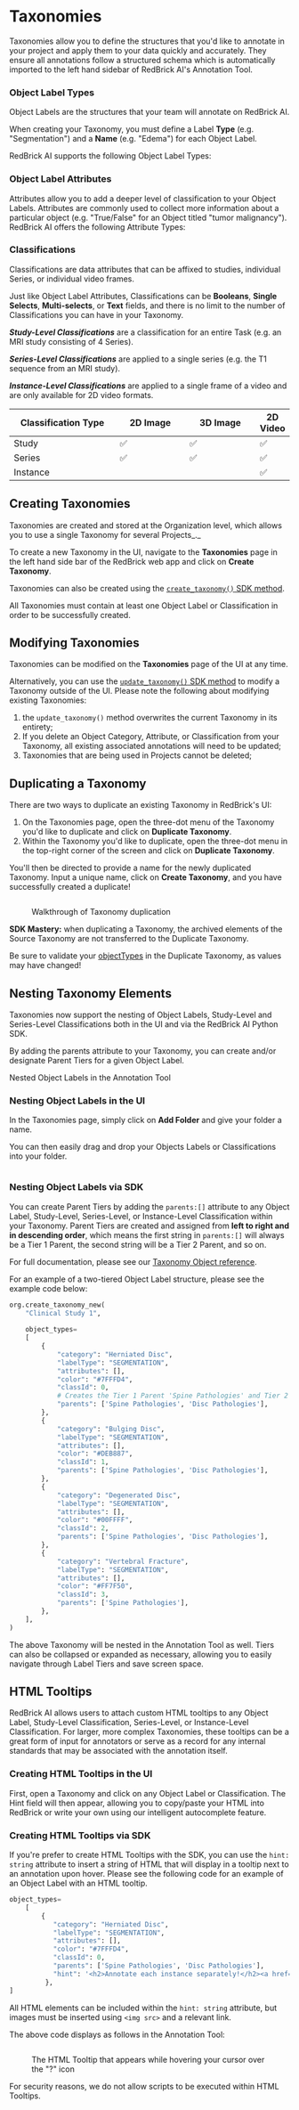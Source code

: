 # Taxonomies

Taxonomies allow you to define the structures that you'd like to annotate in your project and apply them to your data quickly and accurately. They ensure all annotations follow a structured schema which is automatically imported to the left hand sidebar of RedBrick AI's Annotation Tool.

### Object Label Types

Object Labels are the structures that your team will annotate on RedBrick AI.&#x20;

When creating your Taxonomy, you must define a Label **Type** (e.g. "Segmentation") and a **Name** (e.g. "Edema") for each Object Label.

RedBrick AI supports the following Object Label Types:&#x20;

### Object Label Attributes

Attributes allow you to add a deeper level of classification to your Object Labels. Attributes are commonly used to collect more information about a particular object (e.g. "True/False" for an Object titled "tumor malignancy"). RedBrick AI offers the following Attribute Types:&#x20;

### Classifications

Classifications are data attributes that can be affixed to studies, individual Series, or individual video frames.

Just like Object Label Attributes, Classifications can be **Booleans**, **Single Selects**, **Multi-selects**, or **Text** fields, and there is no limit to the number of Classifications you can have in your Taxonomy.

_**Study-Level Classifications**_ are a classification for an entire Task (e.g. an MRI study consisting of 4 Series).

_**Series-Level Classifications**_ are applied to a single series (e.g. the T1 sequence from an MRI study).&#x20;

_**Instance-Level Classifications**_ are applied to a single frame of a video and are only available for 2D video formats.

<table><thead><tr><th width="238">Classification Type</th><th width="168">2D Image</th><th width="169">3D Image</th><th>2D Video</th></tr></thead><tbody><tr><td>Study</td><td>✅</td><td>✅</td><td>✅</td></tr><tr><td>Series</td><td>✅</td><td>✅</td><td>✅</td></tr><tr><td>Instance</td><td></td><td></td><td>✅</td></tr></tbody></table>

## Creating Taxonomies

Taxonomies are created and stored at the Organization level, which allows you to use a single Taxonomy for several Projects_._ &#x20;

To create a new Taxonomy in the UI, navigate to the **Taxonomies** page in the left hand side bar of the RedBrick web app and click on **Create Taxonomy**.&#x20;

Taxonomies can also be created using the [`create_taxonomy()` SDK method](https://redbrick-sdk.readthedocs.io/en/stable/sdk.html#redbrick.organization.RBOrganization.create\_taxonomy).

All Taxonomies must contain at least one Object Label or Classification in order to be successfully created.&#x20;

## Modifying Taxonomies

Taxonomies can be modified on the **Taxonomies** page of the UI at any time.

Alternatively, you can use the [`update_taxonomy()` SDK method](https://redbrick-sdk.readthedocs.io/en/stable/sdk.html#redbrick.organization.RBOrganization.update\_taxonomy) to modify a Taxonomy outside of the UI. Please note the following about modifying existing Taxonomies:

1. the `update_taxonomy()` method overwrites the current Taxonomy in its entirety;
2. If you delete an Object Category, Attribute, or Classification from your Taxonomy, all existing associated annotations will need to be updated;
3. Taxonomies that are being used in Projects cannot be deleted;

## Duplicating a Taxonomy

There are two ways to duplicate an existing Taxonomy in RedBrick's UI:

1. On the Taxonomies page, open the three-dot menu of the Taxonomy you'd like to duplicate and click on **Duplicate Taxonomy**.
2. Within the Taxonomy you'd like to duplicate, open the three-dot menu in the top-right corner of the screen and click on **Duplicate Taxonomy**.

You'll then be directed to provide a name for the newly duplicated Taxonomy. Input a unique name, click on **Create Taxonomy**, and you have successfully created a duplicate!

<figure><img src="../../.gitbook/assets/copying-taxonomies.gif" alt=""><figcaption><p>Walkthrough of Taxonomy duplication</p></figcaption></figure>

**SDK Mastery:** when duplicating a Taxonomy, the archived elements of the Source Taxonomy are not transferred to the Duplicate Taxonomy.&#x20;

Be sure to validate your [objectTypes](https://sdk.redbrickai.com/formats/taxonomy.html#redbrick.types.taxonomy.ObjectType) in the Duplicate Taxonomy, as values may have changed!

## Nesting Taxonomy Elements

Taxonomies now support the nesting of Object Labels, Study-Level and Series-Level Classifications both in the UI and via the RedBrick AI Python SDK.&#x20;

By adding the parents attribute to your Taxonomy, you can create and/or designate Parent Tiers for a given Object Label.

Nested Object Labels in the Annotation Tool

### Nesting Object Labels in the UI

In the Taxonomies page, simply click on **Add Folder** and give your folder a name.

You can then easily drag and drop your Objects Labels or Classifications into your folder.

<figure><img src="../../.gitbook/assets/image (1).png" alt=""><figcaption></figcaption></figure>

### Nesting Object Labels via SDK

You can create Parent Tiers by adding the `parents:[]` attribute to any Object Label, Study-Level, Series-Level, or Instance-Level Classification within your Taxonomy. Parent Tiers are created and assigned from **left to right and in descending order**, which means the first string in `parents:[]` will always be a Tier 1 Parent, the second string will be a Tier 2 Parent, and so on.

For full documentation, please see our [Taxonomy Object reference](../../python-sdk/formats/full-format-reference.md#taxonomy-object).

For an example of a two-tiered Object Label structure, please see the example code below:

```python
org.create_taxonomy_new(
    "Clinical Study 1",
        
    object_types=
    [
        {
            "category": "Herniated Disc",
            "labelType": "SEGMENTATION",
            "attributes": [],
            "color": "#7FFFD4",
            "classId": 0,
            # Creates the Tier 1 Parent 'Spine Pathologies' and Tier 2 Parent 'Disc Pathologies'
            "parents": ['Spine Pathologies', 'Disc Pathologies'],
        },
        {
            "category": "Bulging Disc",
            "labelType": "SEGMENTATION",
            "attributes": [],
            "color": "#DEB887",
            "classId": 1,
            "parents": ['Spine Pathologies', 'Disc Pathologies'],
        },
        {
            "category": "Degenerated Disc",
            "labelType": "SEGMENTATION",
            "attributes": [],
            "color": "#00FFFF",
            "classId": 2,
            "parents": ['Spine Pathologies', 'Disc Pathologies'],
        },
        {
            "category": "Vertebral Fracture",
            "labelType": "SEGMENTATION",
            "attributes": [],
            "color": "#FF7F50",
            "classId": 3,
            "parents": ['Spine Pathologies'],
        },
    ],
)
```

The above Taxonomy will be nested in the Annotation Tool as well. Tiers can also be collapsed or expanded as necessary, allowing you to easily navigate through Label Tiers and save screen space.

## HTML Tooltips

RedBrick AI allows users to attach custom HTML tooltips to any Object Label, Study-Level Classification, Series-Level, or Instance-Level Classification. For larger, more complex Taxonomies, these tooltips can be a great form of input for annotators or serve as a record for any internal standards that may be associated with the annotation itself.

### Creating HTML Tooltips in the UI

First, open a Taxonomy and click on any Object Label or Classification. The Hint field will then appear, allowing you to copy/paste your HTML into RedBrick or write your own using our intelligent autocomplete feature.

### Creating HTML Tooltips via SDK

If you're prefer to create HTML Tooltips with the SDK, you can use the `hint: string` attribute to insert a string of HTML that will display in a tooltip next to an annotation upon hover. Please see the following code for an example of an Object Label with an HTML tooltip.

```python
object_types=
    [
        {
           "category": "Herniated Disc",
           "labelType": "SEGMENTATION",
           "attributes": [],
           "color": "#7FFFD4",
           "classId": 0,
           "parents": ['Spine Pathologies', 'Disc Pathologies'],
           "hint": '<h2>Annotate each instance separately!</h2><a href=https://en.wikipedia.org/wiki/Spinal_disc_herniation>Reference</a><p>Send qs to Jason</p>'
         },
]
```

All HTML elements can be included within the `hint: string` attribute, but images must be inserted using `<img src>` and a relevant link.

The above code displays as follows in the Annotation Tool:

<figure><img src="../../.gitbook/assets/Screenshot 2023-05-23 at 12.32.17.png" alt=""><figcaption><p>The HTML Tooltip that appears while hovering your cursor over the "?" icon</p></figcaption></figure>

For security reasons, we do not allow scripts to be executed within HTML Tooltips.
